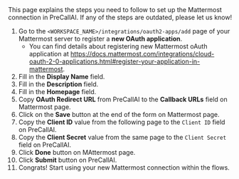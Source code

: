 
<Info>
   This page explains the steps you need to follow to set up the Mattermost
   connection in PreCallAI. If any of the steps are outdated, please let us know!
</Info>

1. Go to the `<WORKSPACE_NAME>/integrations/oauth2-apps/add` page of your Mattermost server to register a **new OAuth application**.
   - You can find details about registering new Mattermost oAuth application at https://docs.mattermost.com/integrations/cloud-oauth-2-0-applications.html#register-your-application-in-mattermost.
2. Fill in the **Display Name** field.
3. Fill in the **Description** field.
4. Fill in the **Homepage** field.
5. Copy **OAuth Redirect URL** from PreCallAI to the **Callback URLs** field on Mattermost page.
6. Click on the **Save** button at the end of the form on Mattermost page.
7. Copy the **Client ID** value from the following page to the `Client ID` field on PreCallAI.
8. Copy the **Client Secret** value from the same page to the `Client Secret` field on PreCallAI.
9. Click **Done** button on MAttermost page.
10. Click **Submit** button on PreCallAI.
11. Congrats! Start using your new Mattermost connection within the flows.
